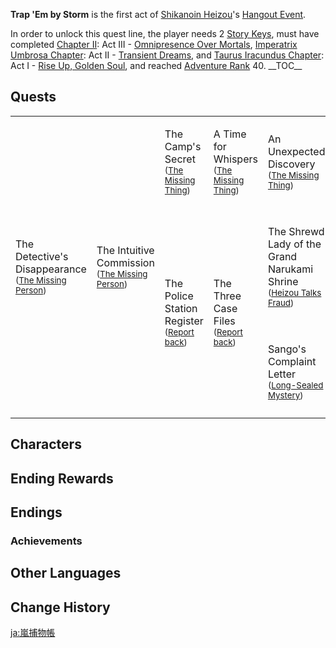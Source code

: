 {{Act Infobox
|image          = Story Card Hangout Shikanoin Heizou.png
|type           = Hangout
|actNum         = I
|character      = Shikanoin Heizou
|ARReq          = 40
|archonQuestReq = [[Chapter II]]: Act III - [[Omnipresence Over Mortals]]
|storyQuestReq  = [[Imperatrix Umbrosa Chapter]]: Act II - [[Transient Dreams]]
|storyQuestReq2 = [[Taurus Iracundus Chapter]]: Act I - [[Rise Up, Golden Soul]]
|keyReq         = 2
}}
'''Trap 'Em by Storm''' is the first act of [[Shikanoin Heizou]]'s [[Hangout Event]].

In order to unlock this quest line, the player needs 2 [[Story Key]]s, must have completed [[Chapter II]]: Act III - [[Omnipresence Over Mortals]], [[Imperatrix Umbrosa Chapter]]: Act II - [[Transient Dreams]], and [[Taurus Iracundus Chapter]]: Act I - [[Rise Up, Golden Soul]], and reached [[Adventure Rank]] 40.
__TOC__
{{clr}}
==Quests==
<!-- If anyone wants to make a map, uncomment this and remove the table.
===Quests List===
* [[The Missing Person]]
** [[The Missing Thing]]
** [[Report back]]
*** [[Heizou Talks Fraud]]
*** [[Long-Sealed Mystery]]

{{Clr}}
===Quests Map===
{{Map:Trap 'Em by Storm}}
-->
{| class="wikitable" style="width:100%;"
|-
| rowspan="5" | The Detective's Disappearance<br /><small>([[The Missing Person#The Detective's Disappearance|The Missing Person]])</small>
| rowspan="5" | The Intuitive Commission<br /><small>([[The Missing Person#The Intuitive Commission|The Missing Person]])</small>
| The Camp's Secret<br /><small>([[The Missing Thing#The Camp's Secret|The Missing Thing]])</small>
| A Time for Whispers<br /><small>([[The Missing Thing#A Time for Whispers|The Missing Thing]])</small>
| An Unexpected Discovery<br /><small>([[The Missing Thing#An Unexpected Discovery|The Missing Thing]])</small>
| Middleman<br /><small>([[The Missing Thing#Middleman|The Missing Thing]])</small>
| Confrontation<br /><small>([[The Missing Thing#Confrontation|The Missing Thing]])</small>
| '''Ending:''' [[The Missing Thing#Ending: Memories Do Not Evaporate|Memories Do Not Evaporate]]
|-
| rowspan="4" | The Police Station Register<br /><small>([[Report back#The Police Station Register|Report back]])</small>
| rowspan="4" | The Three Case Files<br /><small>([[Report back#The Three Case Files|Report back]])</small>
| rowspan="2" | The Shrewd Lady of the Grand Narukami Shrine<br /><small>([[Heizou Talks Fraud#The Shrewd Lady of the Grand Narukami Shrine|Heizou Talks Fraud]])</small>
| rowspan="2" | The Shrewd Lady of the Grand Narukami Shrine<br /><small>([[Heizou Talks Fraud#The Shrewd Lady of the Grand Narukami Shrine|Heizou Talks Fraud]])</small>
| rowspan="2" | The Cunning One of Inazuma<br /><small>([[Heizou Talks Fraud#The Cunning One of Inazuma|Heizou Talks Fraud]])</small>
| rowspan="2" | "The Prince of Mischief in Hanamizaka"<br /><small>([[Heizou Talks Fraud#"The Prince of Mischief in Hanamizaka"|Heizou Talks Fraud]])</small>
| rowspan="2" | The Curtain Rises<br /><small>([[Heizou Talks Fraud#The Curtain Rises|Heizou Talks Fraud]])</small>
| '''Ending:''' [[Heizou Talks Fraud#Ending: Free Onikabuto Lunch|Free Onikabuto Lunch]]
|-
| '''Ending:''' [[Heizou Talks Fraud#Ending: The Three Undeceivables|The Three Undeceivables]]
|-
| rowspan="2" | Sango's Complaint Letter<br /><small>([[Long-Sealed Mystery#Sango's Complaint Letter|Long-Sealed Mystery]])</small>
| rowspan="2" | Ryuuji's Curious Case<br /><small>([[Long-Sealed Mystery#Ryuuji's Curious Case|Long-Sealed Mystery]])</small>
| rowspan="2" | The Motive?<br /><small>([[Long-Sealed Mystery#The Motive?|Long-Sealed Mystery]])</small>
| rowspan="2" | The Modus Operandi?<br /><small>([[Long-Sealed Mystery#The Modus Operandi?|Long-Sealed Mystery]])</small>
| rowspan="2" | Things Clear Up<br /><small>([[Long-Sealed Mystery#Things Clear Up|Long-Sealed Mystery]])</small>
| rowspan="2" | The Final Clue<br /><small>([[Long-Sealed Mystery#The Final Clue|Long-Sealed Mystery]])</small>
| rowspan="2" | Your Answer<br /><small>([[Long-Sealed Mystery#Your Answer|Long-Sealed Mystery]])</small>
| '''Ending:''' [[Long-Sealed Mystery#Ending: There's One Secret|There's One Secret]]
|-
| '''Ending:''' [[Long-Sealed Mystery#Ending: The Famous Detective's Principles|The Famous Detective's Principles]]
|}

==Characters==
{{Character Appearances|type=Hangout Event}}

==Ending Rewards==
{{Hangout Event Rewards
|1 hangout memory = {{Card|Adventure EXP|100}}{{Card|Primogem|20}}{{Card|Guide to Transience|3}}
|2 hangout memory = {{Card|Adventure EXP|100}}{{Card|Hero's Wit|5}}{{Card|Vayuda Turquoise Fragment|3}}
|3 hangout memory = {{Card|Adventure EXP|100}}{{Card|Primogem|20}}{{Card|The Only Truth|5}}
|4 hangout memory = {{Card|Adventure EXP|100}}{{Card|Hero's Wit|5}}{{Card|Vayuda Turquoise Fragment|3}}
|5 hangout memory = {{Card|Adventure EXP|100}}{{Card|Primogem|20}}{{Card|Guide to Transience|3}}
}}

==Endings==
{{Hangout Event Endings
|character    = Shikanoin Heizou
|act          = 1

|ending1      = Memories Do Not Evaporate
|ending1_text = The journey will end, but the memories will remain

|ending2      = Free Onikabuto Lunch
|ending2_text = Is there ever such a thing as free Onikabuto? Or does nothing in life come for free?

|ending3      = The Three Undeceivables
|ending3_text = "One of us has been tricked, but it isn't me."<br />"It's not me either."<br />"It can't be me, right? I mean are you kidding? Aaaand that just leaves our little Flying Lavender Melon. Ah-haha!"

|ending4      = There's One Secret
|ending4_text = That only we know of.

|ending5      = The Famous Detective's Principles
|ending5_text = "Some things will always be more important than the truth."
}}

===Achievements===
{{Achievement Topic Table|quest=Trap 'Em by Storm|requirements=1}}

==Other Languages==
{{Other Languages
|en      = Trap 'Em by Storm
|zhs     = 风暴捕物帐
|zhs_rm  = Fēngbào Bǔwù-zhàng
|zht     = 風暴捕物帳
|zht_rm  = Fēngbào Bǔwù-zhàng
|zh_tl   = Windstorm Detective Story{{Sino|zh|ja|part=1}}
|ja      = 嵐捕物帳
|ja_rm   = Arashi Torimono-chou{{Assumed}}
|ja_tl   = Windstorm Detective Story
|ja_note = {{ja|捕物帳|rm=torimono-chou|lit=capture ledger}} is a record of a criminal and their criminal charges, used in the Edo period by the {{w|Machi-bugyō|''machi-bugyou''}} for the arrest of the criminal. This term was later used in detective story titles, especially those taking place in the Edo period and featuring {{w|thief-taker}}s.
|ko      = {{tt|폭풍|暴風}}의 {{tt|체포장|逮捕帳}}
|ko_rm   = Pokpung-ui Chepojang
|ko_tl   = Arrest Warrant of Storm
|es      = Investigación tormentosa
|es_tl   = Stormy Investigation
|fr      = Dans l'œil de la tempête
|fr_tl   = Inside the Eye of the Storm
|ru      = Застигнутые ураганом
|ru_tl   = Caught in Hurricane
|th      = กับดักพายุหมุน
|th_rm   = 
|th_tl   = 
|vi      = Tiểu Thuyết Trinh Thám Bão Táp
|vi_tl   = Windstorm Detective Novel
|de      = Ermittlungen im Auge des Sturms
|de_tl   = Investigations Within the Eye of the Storm
|id      = Jebakan Badai
|id_tl   = The Storm's Trap
|pt      = Investigações no Olho da Tormenta
|pt_tl   = 
|tr      = Fırtınada Kapana Kıstır
|tr_tl   = 
|it      = Intrappolali nella tempesta
|it_tl   = 
}}

==Change History==
{{Change History|2.8}}

[[ja:嵐捕物帳]]